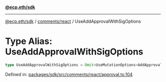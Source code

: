 [**@ecp.eth/sdk**](../../../index.mdx)

***

[@ecp.eth/sdk](/sdk-reference/index.mdx) / [comments/react](/sdk-reference/comments/react/index.mdx) / UseAddApprovalWithSigOptions

# Type Alias: UseAddApprovalWithSigOptions

```ts
type UseAddApprovalWithSigOptions = Omit<UseMutationOptions<AddApprovalWithSigResult, Error, UseAddApprovalWithSigParams>, "mutationFn">;
```

Defined in: [packages/sdk/src/comments/react/approval.ts:104](https://github.com/ecp-eth/comments-monorepo/blob/main/packages/sdk/src/comments/react/approval.ts#L104)
